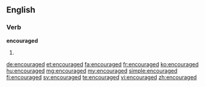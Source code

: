 ==English==

===Verb===
'''encouraged'''

# {{past of|encourage}}

[[de:encouraged]]
[[et:encouraged]]
[[fa:encouraged]]
[[fr:encouraged]]
[[ko:encouraged]]
[[hu:encouraged]]
[[mg:encouraged]]
[[my:encouraged]]
[[simple:encouraged]]
[[fi:encouraged]]
[[sv:encouraged]]
[[te:encouraged]]
[[vi:encouraged]]
[[zh:encouraged]]